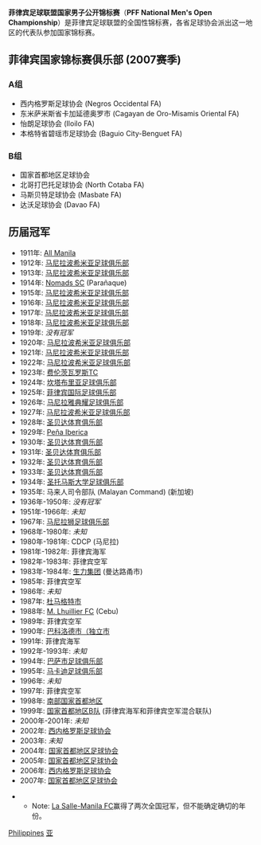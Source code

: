 {{unreferenced|time=2021-09-25T05:05:36+00:00}}'''菲律宾足球联盟国家男子公开锦标赛'''（'''PFF National Men's Open Championship'''）是菲律宾足球联盟的全国性锦标赛，各省足球协会派出这一地区的代表队参加国家锦标赛。

== 菲律宾国家锦标赛俱乐部 (2007赛季) ==
===A组===
*西内格罗斯足球协会 (Negros Occidental FA) 
*东米萨米斯省卡加延德奥罗市 (Cagayan de Oro-Misamis Oriental FA) 
*怡朗足球协会 (Iloilo FA)
*本格特省碧瑶市足球协会 (Baguio City-Benguet FA)

===B组===
*国家首都地区足球协会
*北哥打巴托足球协会 (North Cotaba FA)
*马斯贝特足球协会 (Masbate FA)
*达沃足球协会 (Davao FA)

==历届冠军==
*1911年: [[All_Manila|All Manila]]
*1912年: [[马尼拉波希米亚足球俱乐部|马尼拉波希米亚足球俱乐部]]
*1913年: [[马尼拉波希米亚足球俱乐部|马尼拉波希米亚足球俱乐部]]
*1914年: [[Nomads_SC|Nomads SC]] (Parañaque)
*1915年: [[马尼拉波希米亚足球俱乐部|马尼拉波希米亚足球俱乐部]]
*1916年: [[马尼拉波希米亚足球俱乐部|马尼拉波希米亚足球俱乐部]]
*1917年: [[马尼拉波希米亚足球俱乐部|马尼拉波希米亚足球俱乐部]]
*1918年: [[马尼拉波希米亚足球俱乐部|马尼拉波希米亚足球俱乐部]]
*1919年: ''没有冠军''
*1920年: [[马尼拉波希米亚足球俱乐部|马尼拉波希米亚足球俱乐部]]
*1921年: [[马尼拉波希米亚足球俱乐部|马尼拉波希米亚足球俱乐部]]
*1922年: [[马尼拉波希米亚足球俱乐部|马尼拉波希米亚足球俱乐部]]
*1923年: [[费伦茨瓦罗斯TC|费伦茨瓦罗斯TC]]
*1924年: [[坎塔布里亚足球俱乐部|坎塔布里亚足球俱乐部]]
*1925年: [[菲律宾国际足球俱乐部|菲律宾国际足球俱乐部]]    
*1926年: [[雅典耀蓝鹰队|马尼拉雅典耀足球俱乐部]] 
*1927年: [[马尼拉波希米亚足球俱乐部|马尼拉波希米亚足球俱乐部]]
*1928年: [[圣贝达红狮队|圣贝达体育俱乐部]]
*1929年: [[Peña_Iberica|Peña Iberica]]
*1930年: [[圣贝达红狮队|圣贝达体育俱乐部]]
*1931年: [[圣贝达红狮队|圣贝达体育俱乐部]]
*1932年: [[圣贝达红狮队|圣贝达体育俱乐部]]
*1933年: [[圣贝达红狮队|圣贝达体育俱乐部]]
*1934年: [[圣托马斯大学猛虎队|圣托马斯大学足球俱乐部]]
*1935年: 马来人司令部队 (Malayan Command) (新加坡)
*1936年-1950年: ''没有冠军''
*1951年-1966年: ''未知''
*1967年: [[马尼拉狮足球俱乐部|马尼拉狮足球俱乐部]]
*1968年-1980年: ''未知''
*1980年-1981年: CDCP (马尼拉)
*1981年-1982年: 菲律宾海军
*1982年-1983年: 菲律宾空军
*1983年-1984年: [[生力集团|生力集团]] (曼达路甬市)
*1985年: 菲律宾空军
*1986年: ''未知''
*1987年: [[西内格罗斯足球协会|杜马格特市]]
*1988年: [[Cebu_FA|M. Lhuillier FC]] (Cebu)
*1989年: 菲律宾空军
*1990年: [[西内格罗斯足球协会|巴科洛德市（独立市]]
*1991年: 菲律宾海军
*1992年-1993年: ''未知''
*1994年: [[国家首都地区足球协会|巴萨市足球俱乐部]]
*1995年: [[国家首都地区足球协会|马卡迪足球俱乐部]]
*1996年: ''未知''
*1997年: 菲律宾空军
*1998年: [[国家首都地区足球协会|南部国家首都地区]]
*1999年: [[国家首都地区足球协会|国家首都地区B队]] (菲律宾海军和菲律宾空军混合联队)
*2000年-2001年: ''未知'' 
*2002年: [[西内格罗斯足球协会|西内格罗斯足球协会]] 
*2003年: ''未知'' 
*2004年: [[国家首都地区足球协会|国家首都地区足球协会]]
*2005年: [[国家首都地区足球协会|国家首都地区足球协会]]
*2006年: [[西内格罗斯足球协会|西内格罗斯足球协会]]
*2007年: [[国家首都地区足球协会|国家首都地区足球协会]]

**Note: [[De_La_Salle_Green_Archers|La Salle-Manila FC]]赢得了两次全国冠军，但不能确定确切的年份。

[[Category:亞洲各國足球聯賽|Philippines]]
[[Category:國家頂級足球聯賽|亚]]